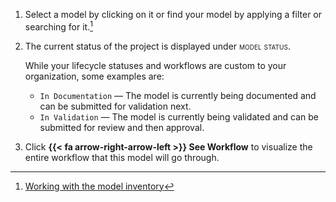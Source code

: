 1. Select a model by clicking on it or find your model by applying a filter or searching for it.^[[Working with the model inventory](/guide/model-inventory/working-with-model-inventory.qmd#search-filter-and-sort-models)]

1. The current status of the project is displayed under [model status]{.smallcaps}. 

   While your lifecycle statuses and workflows are custom to your organization, some examples are:

      - `In Documentation` — The model is currently being documented and can be submitted for validation next.
      - `In Validation` — The model is currently being validated and can be submitted for review and then approval.

1. Click **{{< fa arrow-right-arrow-left >}} See Workflow** to visualize the entire workflow that this model will go through.
